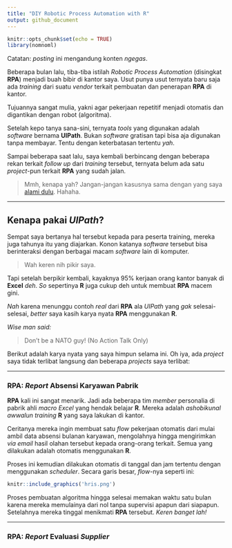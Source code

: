 ```yaml
---
title: "DIY Robotic Process Automation with R"
output: github_document
---
```


```r
knitr::opts_chunk$set(echo = TRUE)
library(nomnoml)
```

Catatan: _posting_ ini mengandung konten _ngegas_.

Beberapa bulan lalu, tiba-tiba istilah _Robotic Process Automation_ (disingkat __RPA__) menjadi buah bibir di kantor saya. Usut punya usut ternyata baru saja ada _training_ dari suatu _vendor_ terkait pembuatan dan penerapan __RPA__ di kantor.

Tujuannya sangat mulia, yakni agar pekerjaan repetitif menjadi otomatis dan digantikan dengan robot (algoritma).

Setelah kepo tanya sana-sini, ternyata _tools_ yang digunakan adalah _software_ bernama __UIPath__. Bukan _software_ gratisan tapi bisa aja digunakan tanpa membayar. Tentu dengan keterbatasan tertentu _yah_.

Sampai beberapa saat lalu, saya kembali berbincang dengan beberapa rekan terkait _follow up_ dari _training_ tersebut, ternyata belum ada satu _project_-pun terkait __RPA__ yang sudah jalan.

> Mmh, kenapa yah? Jangan-jangan kasusnya sama dengan yang saya [alami dulu](https://ikanx101.github.io/blog/blog-promo-hemat-id/). Hahaha.

____

## Kenapa pakai _UIPath_?

Sempat saya bertanya hal tersebut kepada para peserta training, mereka juga tahunya itu yang diajarkan. Konon katanya _software_ tersebut bisa berinteraksi dengan berbagai macam _software_ lain di komputer.

> Wah keren nih pikir saya.

Tapi setelah berpikir kembali, kayaknya 95% kerjaan orang kantor banyak di __Excel__ _deh_. _So_ sepertinya __R__ juga cukup deh untuk membuat __RPA__ macem gini.

_Nah_ karena menunggu contoh _real_ dari __RPA__ ala _UIPath_ yang _gak_ selesai-selesai, _better_ saya kasih karya nyata __RPA__ menggunakan __R__.

_Wise man said:_

> Don't be a NATO guy! (No Action Talk Only)

Berikut adalah karya nyata yang saya himpun selama ini. Oh iya, ada _project_ saya tidak terlibat langsung dan beberapa _projects_ saya terlibat:

_____

### RPA: _Report_ Absensi Karyawan Pabrik

__RPA__ kali ini sangat menarik. Jadi ada beberapa tim _member_ personalia di pabrik ahli _macro Excel_ yang hendak belajar __R__. Mereka adalah _ashobikunal awwalun_ _training_ __R__ yang saya lakukan di kantor. 

Ceritanya mereka ingin membuat satu _flow_ pekerjaan otomatis dari mulai ambil data absensi bulanan karyawan, mengolahnya hingga mengirimkan _via email_ hasil olahan tersebut kepada orang-orang terkait. Semua yang dilakukan adalah otomatis menggunakan __R__. 

Proses ini kemudian dilakukan otomatis di tanggal dan jam tertentu dengan menggunakan _scheduler_. Secara garis besar, _flow_-nya seperti ini:

```r
knitr::include_graphics('hris.png')
```

Proses pembuatan algoritma hingga selesai memakan waktu satu bulan karena mereka memulainya dari nol tanpa supervisi apapun dari siapapun. Setelahnya mereka tinggal menikmati __RPA__ tersebut. _Keren banget lah!_

____

### RPA: _Report_ Evaluasi _Supplier_